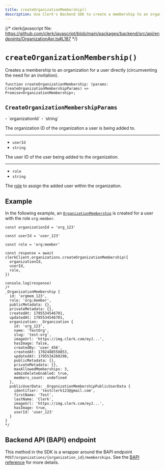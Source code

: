 ```yaml
---
title: createOrganizationMembership()
description: Use Clerk's Backend SDK to create a membership to an organization for a user directly (circumventing the need for an invitation).
---
```


{/* clerk/javascript file: https://github.com/clerk/javascript/blob/main/packages/backend/src/api/endpoints/OrganizationApi.ts#L187 */}

# `createOrganizationMembership()`

Creates a membership to an organization for a user directly (circumventing the need for an invitation).

```tsx {{ prettier: false }}
function createOrganizationMembership: (params: CreateOrganizationMembershipParams) => Promise<OrganizationMembership>;
```

## `CreateOrganizationMembershipParams`

<Properties>
  - `organizationId`
  - `string`

  The organization ID of the organization a user is being added to.

  ---

  - `userId`
  - `string`

  The user ID of the user being added to the organization.

  ---

  - `role`
  - `string`

  The [role](/docs/organizations/roles-permissions) to assign the added user within the organization.
</Properties>

## Example

In the following example, an [`OrganizationMembership`](/docs/references/backend/types/backend-organization-membership) is created for a user with the role `org:member`.

```tsx
const organizationId = 'org_123'

const userId = 'user_123'

const role = 'org:member'

const response = await clerkClient.organizations.createOrganizationMembership({
  organizationId,
  userId,
  role,
})

console.log(response)
/*
_OrganizationMembership {
  id: 'orgmem_123',
  role: 'org:member',
  publicMetadata: {},
  privateMetadata: {},
  createdAt: 1705534546701,
  updatedAt: 1705534546701,
  organization: _Organization {
    id: 'org_123',
    name: 'TestOrg',
    slug: 'test-org',
    imageUrl: 'https://img.clerk.com/eyJ...',
    hasImage: false,
    createdBy: 'user_456',
    createdAt: 1702488558853,
    updatedAt: 1705534260298,
    publicMetadata: {},
    privateMetadata: {},
    maxAllowedMemberships: 3,
    adminDeleteEnabled: true,
    members_count: undefined
  },
  publicUserData: _OrganizationMembershipPublicUserData {
    identifier: 'testclerk123@gmail.com',
    firstName: 'Test',
    lastName: 'Clerk',
    imageUrl: 'https://img.clerk.com/eyJ...',
    hasImage: true,
    userId: 'user_123'
  }
}
*/
```

## Backend API (BAPI) endpoint

This method in the SDK is a wrapper around the BAPI endpoint `POST/organizations/{organization_id}/memberships`. See the [BAPI reference](https://clerk.com/docs/reference/backend-api/tag/Organization-Memberships#operation/CreateOrganizationMembership) for more details.
